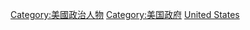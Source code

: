 [[Category:美國政治人物|Category:美國政治人物]]
[[Category:美国政府|Category:美国政府]]
[[Category:各國政府公職人員|United States]]